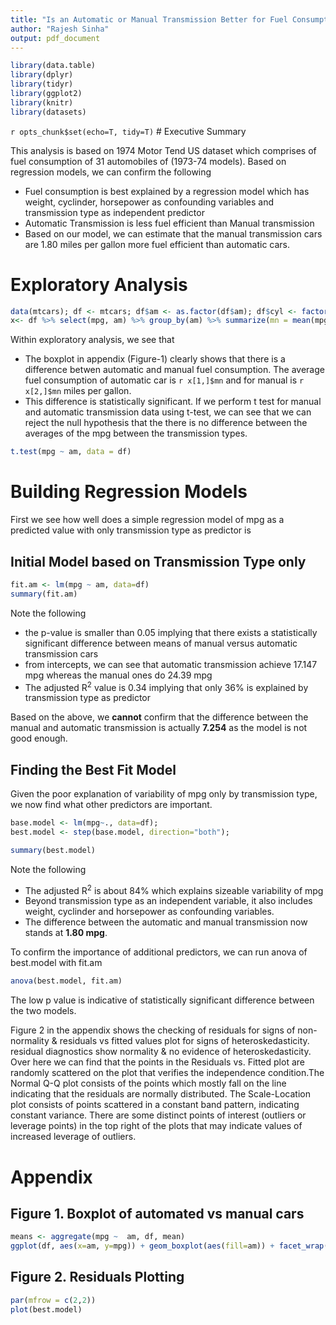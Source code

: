 ```yaml
---
title: "Is an Automatic or Manual Transmission Better for Fuel Consumption (a blast from the past - 1974 dataset analysis)?"
author: "Rajesh Sinha"
output: pdf_document
---
```

```r
library(data.table)
library(dplyr)
library(tidyr)
library(ggplot2)
library(knitr)
library(datasets)
```
`r opts_chunk$set(echo=T, tidy=T)`
# Executive Summary

This analysis is based on 1974 Motor Tend US dataset which comprises of fuel consumption of 31 automobiles of (1973-74 models). Based on regression models, we can confirm the following

* Fuel consumption is best explained by a regression model which has weight, cyclinder, horsepower as confounding variables and transmission type as independent predictor
* Automatic Transmission is less fuel efficient than Manual transmission
* Based on our model, we can estimate that the manual transmission cars are 1.80 miles per gallon more fuel efficient than automatic cars.

# Exploratory Analysis

```r
data(mtcars); df <- mtcars; df$am <- as.factor(df$am); df$cyl <- factor(df$cyl); df$vs <- factor(df$vs); df$gear <- factor(df$gear); df$carb <- factor(df$carb); levels(df$am) <- c("Automatic","Manual")
x<- df %>% select(mpg, am) %>% group_by(am) %>% summarize(mn = mean(mpg))
```

Within exploratory analysis, we see that

* The boxplot in appendix (Figure-1) clearly shows that there is a difference betwen automatic and manual fuel consumption. The average fuel consumption of automatic car is `r x[1,]$mn` and for manual is `r x[2,]$mn` miles per gallon. 
* This difference is statistically significant. If we perform t test for manual and automatic transmission data using t-test, we can see that we can reject the null hypothesis that the there is no difference between the averages of the mpg between the transmission types.
````r
t.test(mpg ~ am, data = df)
````


# Building Regression Models

First we see how well does a simple regression model of mpg as a predicted value with only transmission type as predictor is

## Initial Model based on Transmission Type only

```r
fit.am <- lm(mpg ~ am, data=df)
summary(fit.am)
```

Note the following

* the p-value is smaller than 0.05 implying that there exists a statistically significant difference between means of manual versus automatic transmission cars
* from intercepts, we can see that automatic transmission achieve 17.147 mpg whereas the manual ones do 24.39 mpg
* The adjusted R^2^ value is 0.34 implying that only 36% is explained by transmission type as predictor

Based on the above, we __cannot__ confirm that the difference between the manual and automatic transmission is actually __7.254__ as the model is not good enough. 

## Finding the Best Fit Model

Given the poor explanation of variability of mpg only by transmission type, we now find what other predictors are important. 
```r
base.model <- lm(mpg~., data=df); 
best.model <- step(base.model, direction="both");
````

```r
summary(best.model)
````

Note the following

* The adjusted R^2^ is about 84% which explains sizeable variability of mpg
* Beyond transmission type as an independent variable, it also includes weight, cyclinder and horsepower as confounding variables.
* The difference between the automatic and manual transmission now stands at __1.80 mpg__.

To confirm the importance of additional predictors, we can run anova of best.model with fit.am

```r
anova(best.model, fit.am)
````
The low p value is indicative of statistically significant difference between the two models. 

Figure 2 in the appendix shows the checking of residuals for signs of non-normality & residuals vs fitted values plot for signs of heteroskedasticity. residual diagnostics show normality & no evidence of heteroskedasticity. Over here we can find that the points in the Residuals vs. Fitted plot are randomly scattered on the plot that verifies the independence condition.The Normal Q-Q plot consists of the points which mostly fall on the line indicating that the residuals are normally distributed. The Scale-Location plot consists of points scattered in a constant band pattern, indicating constant variance. There are some distinct points of interest (outliers or leverage points) in the top right of the plots that may indicate values of increased leverage of outliers.



# Appendix

## Figure 1. Boxplot of automated vs manual cars
```r
means <- aggregate(mpg ~  am, df, mean)
ggplot(df, aes(x=am, y=mpg)) + geom_boxplot(aes(fill=am)) + facet_wrap(~am) + ylab("MPG") + xlab("Trasmission") + ggtitle("Figure-1: MPG by transmission type") + stat_summary(fun.y=mean, colour="darkred", geom="point", shape=18, size=3,show_guide = FALSE) + geom_text(data = means, aes(label = round(mpg, 2), y = mpg + 0.08), size = 3)
````


## Figure 2. Residuals Plotting

```r
par(mfrow = c(2,2))
plot(best.model)
````